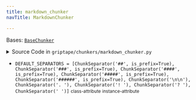 ```yaml
---
title: markdown_chunker
navTitle: MarkdownChunker

---
```


<span id="griptape.chunkers.markdown_chunker.MarkdownChunker"></span>

Bases:
 [`BaseChunker`](./#griptape.chunkers.BaseChunker "BaseChunker (griptape.chunkers.BaseChunker)")

<details><summary>Source Code in <code>griptape&#47;chunkers&#47;markdown_chunker.py</code></summary>

```python
class MarkdownChunker(BaseChunker):
    DEFAULT_SEPARATORS = [
        ChunkSeparator("##", is_prefix=True),
        ChunkSeparator("###", is_prefix=True),
        ChunkSeparator("####", is_prefix=True),
        ChunkSeparator("#####", is_prefix=True),
        ChunkSeparator("######", is_prefix=True),
        ChunkSeparator("\n\n"),
        ChunkSeparator(". "),
        ChunkSeparator("! "),
        ChunkSeparator("? "),
        ChunkSeparator(" "),
    ]
```

</details>

-   `DEFAULT_SEPARATORS = [ChunkSeparator('##', is_prefix=True), ChunkSeparator('###', is_prefix=True), ChunkSeparator('####', is_prefix=True), ChunkSeparator('#####', is_prefix=True), ChunkSeparator('######', is_prefix=True), ChunkSeparator('\n\n'), ChunkSeparator('. '), ChunkSeparator('! '), ChunkSeparator('? '), ChunkSeparator(' ')]` <small>class-attribute</small> <small>instance-attribute</small>  <span id="griptape.chunkers.markdown_chunker.MarkdownChunker.DEFAULT_SEPARATORS"></span> 
